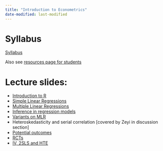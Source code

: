```yaml
---
title: "Introduction to Econometrics"
date-modified: last-modified
---
```


# Syllabus

[Syllabus](/teachingmaterials/UG_intro_metrics/Alam_Econ265_Syllabus_F25.pdf)

Also see [resources page for students](/morepages/resourcesforugstudents.qmd)

# Lecture slides:
- [Introduction to R](/teachingmaterials/UG_intro_metrics/01_introRv2.qmd)
- [Simple Linear Regressions](/teachingmaterials/UG_intro_metrics/03_regression.qmd)
- [Multiple Linear Regressions](/teachingmaterials/UG_intro_metrics/04_mlr.qmd)
- [Inference in regression models](/teachingmaterials/UG_intro_metrics/05_inference.qmd)
- [Variants on MLR](/teachingmaterials/UG_intro_metrics/06_mlrvariants.qmd)
- Heteroskedasticity and serial correlation [covered by Zeyi in discussion section]
<!-- - Mis-specification -->
- [Potential outcomes](/teachingmaterials/UG_intro_metrics/07_potentialoutcomes.pdf)
- [RCTs](/teachingmaterials/UG_intro_metrics/08_RCT.pdf)
- [IV, 2SLS and HTE](/teachingmaterials/UG_intro_metrics/09_IV_HTE.pdf)
<!-- - Regression discontinuity
- Non-linear models
- Estimators for repeated cross-section and panel data
- Difference-in-differences -->